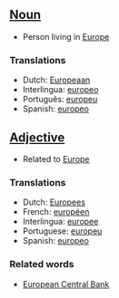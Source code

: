==[[Noun]]==

*Person living in [[Europe]]

===Translations===

*Dutch: [[Europeaan]]
*Interlingua: [[europeo]]
*Português: [[europeu]]
*Spanish: [[europeo]]

==[[Adjective]]==

*Related to [[Europe]]

===Translations===

*Dutch: [[Europees]]
*French: [[européen]]
*Interlingua: [[europee]]
*Portuguese: [[europeu]]
*Spanish: [[europeo]]

===Related words===

* [[European Central Bank]]